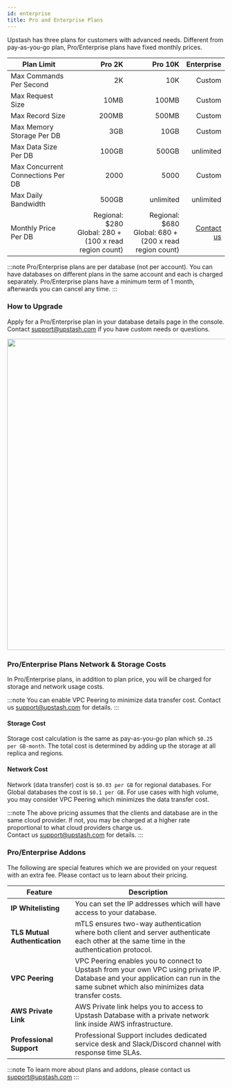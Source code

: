 ```yaml
---
id: enterprise
title: Pro and Enterprise Plans
---
```


Upstash has three plans for customers with advanced needs. Different from pay-as-you-go plan, Pro/Enterprise plans have fixed monthly prices.

| Plan Limit | Pro 2K | Pro 10K | Enterprise |
| --- | ------------: | ------------: | ------------: |
| Max Commands Per Second | 2K	| 10K | Custom | 
| Max Request Size | 10MB	| 100MB	| Custom |
| Max Record Size | 200MB	| 500MB |	Custom |
| Max Memory Storage Per DB | 3GB	| 10GB | Custom |
| Max Data Size Per DB | 100GB	| 500GB	| unlimited |
| Max Concurrent Connections Per DB | 2000	| 5000	| Custom | 
| Max Daily Bandwidth | 500GB	| unlimited	| unlimited | 
| Monthly Price Per DB | Regional: $280 <br/> Global: $280 + ($100 x read region count)  | Regional: $680 <br/> Global: $680  + ($200 x read region count)  | [Contact us](mailto:support@upstash.com)  |

:::note
Pro/Enterprise plans are per database (not per account). You can have databases on different plans in the same account and each is charged separately. Pro/Enterprise plans have a minimum term of 1 month, afterwards you can cancel any time.
:::

### How to Upgrade
Apply for a Pro/Enterprise plan in your database details page in the console. Contact [support@upstash.com](mailto:support@upstash.com) if you have custom needs or questions.

<img src="/img/enterprise/redis.png" class="ss" width="720" />


### Pro/Enterprise Plans Network & Storage Costs

In Pro/Enterprise plans, in addition to plan price, you will be charged for storage and network usage costs.

:::note
You can enable VPC Peering to minimize data transfer cost. Contact us [support@upstash.com](mailto:support@upstash.com) for details.
:::
            
#### Storage Cost
Storage cost calculation is the same as pay-as-you-go plan which `$0.25 per GB-month`. The total cost is determined by adding up the storage at all replica and regions.


#### Network Cost
Network (data transfer) cost is `$0.03 per GB` for regional databases. For Global databases the cost is `$0.1 per GB`. For use cases with high volume, you may consider VPC Peering which minimizes the data transfer cost.

:::note
The above pricing assumes that the clients and database are in the same cloud provider. 
If not, you may be charged at a higher rate proportional to what cloud providers charge us.  
Contact us [support@upstash.com](mailto:support@upstash.com) for details.
:::
               

### Pro/Enterprise Addons
The following are special features which we are provided on your request with an extra fee. Please contact us to learn about their pricing.

| Feature |  Description |
| --- | ------------- | 
| **IP Whitelisting** |   You can set the IP addresses which will have access to your database. |
| **TLS Mutual Authentication** | mTLS ensures two-way authentication where both client and server authenticate each other at the same time in the authentication protocol. |
| **VPC Peering** |   VPC Peering enables you to connect to Upstash from your own VPC using private IP. Database and your application can run in the same subnet which also minimizes data transfer costs. |
| **AWS Private Link** |   AWS Private link helps you to access to Upstash Database with a private network link inside AWS infrastructure. |
| **Professional Support** | Professional Support includes dedicated service desk and Slack/Discord channel with response time SLAs. |


:::note
To learn more about plans and addons, please contact us [support@upstash.com](mailto:support@upstash.com)
:::
